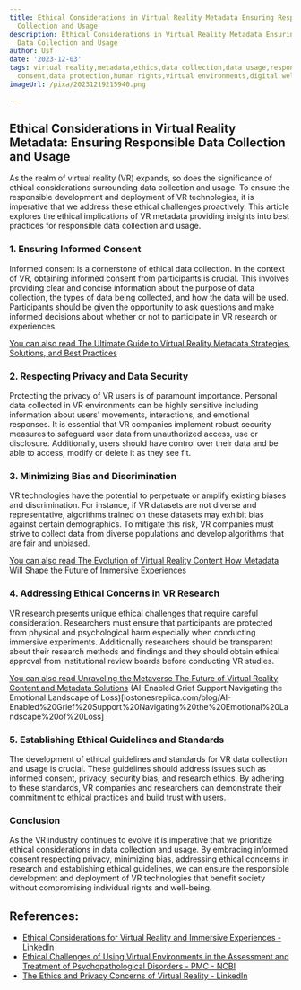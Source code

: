 ```yaml
---
title: Ethical Considerations in Virtual Reality Metadata Ensuring Responsible Data
  Collection and Usage
description: Ethical Considerations in Virtual Reality Metadata Ensuring Responsible
  Data Collection and Usage
author: Usf
date: '2023-12-03'
tags: virtual reality,metadata,ethics,data collection,data usage,responsible research,privacy,transparency,informed
  consent,data protection,human rights,virtual environments,digital wellbeing
imageUrl: /pixa/20231219215940.png

---
```

## **Ethical Considerations in  Virtual Reality Metadata: Ensuring Responsible Data Collection and Usage**

As the realm of virtual reality (VR) expands, so does the significance of ethical considerations surrounding data collection and usage. To ensure the responsible  development  and deployment of VR technologies, it is imperative that we address these ethical challenges proactively.  This  article  explores the  ethical implications  of VR metadata providing  insights into best practices for responsible data collection and usage.

### **1. Ensuring Informed Consent**

Informed consent is a cornerstone of ethical data collection. In the context of VR, obtaining informed consent from participants is crucial. This involves providing clear  and concise information about the  purpose of data collection, the types of data being collected, and how the  data  will be used. Participants should be given the opportunity to ask questions  and make informed decisions about whether or not to participate in VR research or  experiences.

[You can also read The Ultimate  Guide to Virtual Reality Metadata Strategies, Solutions, and Best  Practices](The%20Ultimate%20Guide%20to%20Virtual%20Reality%20Metadata%20Strategies%2C%20Solutions%2C%20and%20Best%20Practices)


### **2. Respecting Privacy and Data Security**

Protecting the privacy of VR users  is of paramount  importance. Personal data collected in VR environments can be highly  sensitive including  information about users' movements, interactions,  and emotional responses. It is essential that VR companies implement robust security measures to safeguard user data from unauthorized access, use or disclosure. Additionally, users should have control over their data and be  able to access, modify or delete  it as they see fit.

### **3. Minimizing Bias and Discrimination**

VR technologies have the potential to perpetuate or amplify existing biases and discrimination. For instance, if VR  datasets are not diverse and representative, algorithms trained on these datasets may exhibit bias against certain demographics. To mitigate this risk, VR companies must strive to collect data from diverse populations and develop  algorithms that are fair and unbiased.

[You  can also read The Evolution of Virtual Reality Content How Metadata Will Shape the Future of Immersive Experiences](The%20Evolution%20of%20Virtual%20Reality%20Content%20How%20Metadata%20Will%20Shape%20the%20Future%20of%20Immersive%20Experiences)


### **4. Addressing  Ethical Concerns in VR Research**

VR research presents unique ethical challenges that require careful  consideration.  Researchers must ensure  that participants are  protected from physical and psychological harm especially when conducting immersive experiments. Additionally researchers should be transparent  about their  research methods and findings and they should obtain ethical  approval from institutional review boards before conducting VR studies.

[You can also read Unraveling the Metaverse The Future of Virtual Reality Content and Metadata Solutions](Unraveling%20the%20Metaverse%20The%20Future%20of%20Virtual%20Reality%20Content%20and%20Metadata%20Solutions)
(AI-Enabled Grief Support Navigating the Emotional  Landscape of Loss)[lostonesreplica.com/blog/AI-Enabled%20Grief%20Support%20Navigating%20the%20Emotional%20Landscape%20of%20Loss]


### **5. Establishing Ethical Guidelines and Standards**

The development of ethical guidelines and standards for VR data  collection and usage is crucial.  These guidelines should address issues  such as informed consent, privacy, security bias, and research ethics. By adhering to these standards, VR companies  and researchers can demonstrate their commitment to ethical practices and build trust with users.

### **Conclusion**

As the VR industry  continues  to evolve it is imperative that  we  prioritize ethical considerations in data collection and usage.  By embracing informed consent respecting privacy, minimizing  bias, addressing ethical concerns in research  and establishing ethical guidelines, we can ensure  the responsible development and deployment of VR technologies that benefit society without  compromising individual rights  and well-being.

## References:
- [Ethical Considerations for Virtual Reality and Immersive Experiences - LinkedIn](https://www.linkedin.com/pulse/ethical-considerations-virtual-reality-immersive-tatiana-fern%C3%A1ndez)
- [Ethical Challenges of Using Virtual Environments in the Assessment and Treatment of Psychopathological Disorders - PMC - NCBI](https://www.ncbi.nlm.nih.gov/pmc/articles/PMC7863955/)
- [The Ethics and Privacy Concerns of Virtual Reality - LinkedIn](https://www.linkedin.com/pulse/ethics-privacy-concerns-virtual-reality-znanye)
